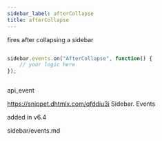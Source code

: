 ```yaml
---
sidebar_label: afterCollapse
title: afterCollapse
---
```



          


<Short>
 fires after collapsing a sidebar



</Short>


~~~js

sidebar.events.on("AfterCollapse", function() {
    // your logic here
});



~~~
 api_event

<Descr>



</Descr>


 https://snippet.dhtmlx.com/qfddiu3i	Sidebar. Events

 added in v6.4

 sidebar/events.md